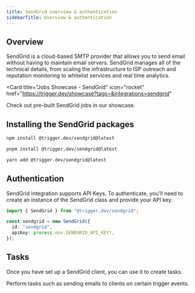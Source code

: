 ```yaml
---
title: SendGrid overview & authentication
sidebarTitle: Overview & authentication
---
```


## Overview

SendGrid is a cloud-based SMTP provider that allows you to send email without having to maintain email servers. SendGrid 
manages all of the technical details, from scaling the infrastructure to ISP outreach and reputation monitoring to whitelist 
services and real time analytics.

<Card
  title="Jobs Showcase - SendGrid"
  icon="rocket"
  href="https://trigger.dev/showcase?tags=&integrations=sendgrid"
>
  Check out pre-built SendGrid jobs in our showcase.
</Card>

## Installing the SendGrid packages

<CodeGroup>

```bash npm
npm install @trigger.dev/sendgrid@latest
```

```bash pnpm
pnpm install @trigger.dev/sendgrid@latest
```

```bash yarn
yarn add @trigger.dev/sendgrid@latest
```

</CodeGroup>

## Authentication

SendGrid integration supports API Keys. To authenticate, you'll need to create an instance of the SendGrid class and provide your API key.

```ts
import { SendGrid } from "@trigger.dev/sendgrid";

const sendgrid = new SendGrid({
  id: "sendgrid",
  apiKey: process.env.SENDGRID_API_KEY!,
});
```


## Tasks

Once you have set up a SendGrid client, you can use it to create tasks.

<CardGroup>
  <Card title="Tasks" icon="sparkles" href="/integrations/apis/sendgrid-tasks">
    Perform tasks such as sending emails to clients on certain trigger events.
  </Card>
</CardGroup>
